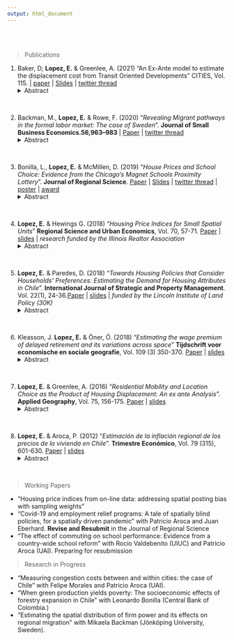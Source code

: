 ```yaml
---
output: html_document
---
```


</b></br>
</b></br>

> Publications


1. Baker, D; **Lopez, E.** & Greenlee, A. (2021) “An Ex-Ante model to estimate the displacement cost from Transit Oriented Developments” CITIES, Vol. 115. | [paper](https://doi.org/10.1016/j.cities.2021.103212) | [Slides](docs/slides/TOD&HousingDisplacement_NARSC2019.pdf)   | [twitter thread](https://twitter.com/elopez8a/status/1387884163085312007?s=20)
<details>
        <summary>Abstract</summary>
  Chicago's South Side has long been characterized as a “transit desert” – an area with high transit inaccessibility and insufficient infrastructure to meet residents' needs (Jiao & Dillivan, 2013). Without adequate transit, residents cannot reach employment opportunities or regional amenities – contributing to economic, spatial, and social marginalization. The Chicago Transit Authority's proposed Red Line Extension (RLE) is designed to connect the city's far south side neighborhoods to Chicago's core. Given the scope of the RLE, 175 parcels have been chosen for demolition, meaning that a similar number of households face displacement to make room for the RLE right of way – which may have potentially negative consequences in realizing the subsequent benefits of improved transit access. In this article, we perform an ex-ante analysis of RLE induced displacement. Specifically, we: 1) predict potential location choices that transit displacees are most likely to choose; and 2) analyze these locations in relation to access to transit, amenities, employment, and housing affordability, among others. Within the context of transportation planning, ex-ante analysis is important because it can minimize unintended and negative consequences of transit-induced displacement – like decreased transit access and a loss of potential neighborhood improvements - by predicting potential relocation choices for displacees. Such predicted choices can help planners and decision-makers better understand the trade-offs for directly affected households and thereby allow planners and decision-makers to assist in relocation assistance that maximizes the benefits of the necessarily displaced.
</details>

</b></br>


2. Backman, M., **Lopez, E.** & Rowe, F. (2020) “*Revealing Migrant pathways in the formal labor market: The case of Sweden*”. **Journal of Small Business Economics.56,963–983** | [Paper](https://doi.org/10.1007/s11187-019-00312-z)  |   [twitter thread](https://twitter.com/elopez8a/status/1364579087625388032?s=20)
<details>
  <summary>Abstract</summary>
The current surge in forced migration to Europe is probably the largest and most complex since the Second World War. As population aging accelerates and fertility falls below replacement level, immigration may be seen as a key component of human capital to address labor and skill shortages. Receiving countries are, however, hesitant about the contribution that forced migrants can make to the local economy. Coupled with increasing pressure on welfare services, they are associated with increased job competition and crime. Underutilization of immigrants’ skills is, however, a waste of resources that countries can scarcely afford. Understanding the labor market integration process of forced migrants is thus critical to develop policies that unleash their full skills potential and ultimately foster local economic productivity. While prior studies have examined the employment and salary outcomes of these immigrants at a particular point in time post-migration, they have failed to capture the temporal dynamics and complexity of this process. Drawing on administrative data from Sweden, we examine the occupational pathways of forced migrants using sequence analysis from their arrival in 1991 through to 2013. Findings reveal polarized pathways of long-term labor market integration with over one-third of refugees experiencing a successful labor market integration pathway and an equally large share facing a less fruitful employment outcomes. Our findings suggest education provision is key to promote a more successful integration into the local labor market by reducing barriers of cultural proximity and increasing the occurrence of entrepreneurship activity.
</details>

</b></br>

3. Bonilla, L., **Lopez, E.** & McMillen, D. (2019) “*House Prices and School Choice: Evidence from the Chicago’s Magnet Schools Proximity Lottery*”. **Journal of Regional Science**. [Paper](https://doi.org/10.1111/jors.12447)  |  [Slides](docs/slides/ELopez_MSACE_Slides.pdf) | [twitter thread](https://twitter.com/elopez8a/status/1130855683203579904?s=20) | [poster](docs/slides/Lopez,Bonilla&McMillen_final.ppt) | [award](docs/slides/NARSC-SLPA-Elopez.pdf)
<details>
  <summary>Abstract</summary>
Studies of open school policies predict house prices to rise in areas that gain access to high-quality schools. However, excess demand may limit access to high-quality schools. We take advantage of changes in Chicago's schools’ admissions policies to test whether a higher probability of admission to magnet schools for students living within 1.5 miles leads to higher house prices. Results indicate that the 1997 and 2009 reforms increased house prices for homes within the 1.5 mile radius by about 4% and 12.6%, respectively. The higher probability of admission for black students after a consent decree was vacated in 2009 led to a significant increase in prices in predominantly African-American areas on the south side.
</details>

</b></br>

4. **Lopez, E.** & Hewings G. (2018) “*Housing Price Indices for Small Spatial Units*” **Regional Science and Urban Economics**, Vol. 70, 57-71. [Paper](https://doi.org/10.1016/j.regsciurbeco.2018.02.005)  |  [slides](docs/slides/HousingPriceIndices.pdf) | _research funded by the Illinois Realtor Association_
<details>
  <summary>Abstract</summary>
Median-based Housing Price Indices (HPIs) generate potentially misleading indicators especially when applied to Small Spatial Units (SSUs) such as small Metropolitan Statistical Areas (MSAs) or neighborhoods within larger metropolitan regions. Given the small total number of sales in SSUs and the even smaller number of repeat sales, traditional alternatives are few. A matching-based Fisher HPI is proposed as an alternative that provides more accurate estimations for SSUs given that it both controls for housing characteristics and is not restricted just to repeated sales. This paper makes use of housing sales data from the state of Illinois, as an example of the application of the methodology to small MSAs and at the neighborhood level within larger MSAs. The results highlight some of the biases that have arisen from the use of median price indicators.
</details>

</b></br>

5. **Lopez, E.** & Paredes, D. (2018) “*Towards Housing Policies that Consider Households’ Preferences: Estimating the Demand for Housing Attributes in Chile*”. **International Journal of Strategic and Property Management**. Vol. 22(1), 24-36.[Paper](https://doi.org/10.3846/ijspm.2018.320)  |  [slides](docs/slides/HousingDemandChile_LincolnInst.pdf) |  _funded by the Lincoln Institute of Land Policy (30K)_
<details>
  <summary>Abstract</summary>
Understanding household preferences for housing attributes is imperative for developing countries after years of housing policies that failed mostly due to the mismatch between housing solutions and needs. This paper provides income and price elasticity estimates of the demand for housing attributes as an indicator to measure how households perceive housing attributes (necessities or luxuries). These metrics are important because they allow evaluating previously national-level housing policies as well as suggesting new paths of action that are in accordance to households’ preferences. The study focuses on Chile because its influential role in designing housing policies in other developing countries (Gilbert, 2002). Using five cross-section household surveys from 2000–2011, our results suggest that Size and Location are perceived as basic necessities. Contrarily, Quality and Housing Features are considered luxury goods. Size and Location are more price-inelastic than other attributes. These results are consistent across regions, and suggest that households prefer larger and better-located houses.
</details>

</b></br>


6. Kleasson, J. **Lopez, E.** & Öner, Ö. (2018) “*Estimating the wage premium of delayed retirement and its variations across space*” **Tijdschrift voor economische en sociale geografie**, Vol. 109 (3) 350-370. [Paper](http://onlinelibrary.wiley.com/doi/10.1111/tesg.12295/full)  |  [slides](docs/slides/Klaesson, Lopez & Oner.pdf)
<details>
  <summary>Abstract</summary>
Who works longer – and why? This paper investigates the characteristics of people that stay longer in the workforce, even beyond the time they are eligible to retire. In our regional analysis, we use an 11-year balanced panel of 290 Swedish regions. In the individual analysis, we use a large individual level panel to apply Cox proportional hazard estimates on ‘risk’ of entering retirement. Our results show a large gender difference: women tend to retire earlier than men. Between employees and entrepreneurs, entrepreneurs retire later. People in larger regions tend to retire later. Higher house prices, and the share of small firms in a region correlate with a lower likelihood of retirement. The local tax rate and the share of blue-collar workers in a region is significantly related to lower retirement age. A high average wage, commuting intensity, and high human capital in a region is associated with later retirement
</details>

</b></br>

7. **Lopez, E.** & Greenlee, A. (2016) “*Residential Mobility and Location Choice as the Product of Housing Displacement: An ex ante Analysis*”. **Applied Geography**, Vol. 75, 156-175. [Paper](https://doi.org/10.1016/j.apgeog.2016.08.013)  |  [slides](docs/slides/ResidentialMobility-WRSA2016.pdf)
<details>
  <summary>Abstract</summary>
Urban renewal has been criticized for its unintended effects on the displacement of residents to housing situations where they are worse off. The literature concerned with housing displacement focuses on after the fact (ex post) analysis of mobility, hence providing only partial insights to prospective outcomes for residents. In this article, we develop a methodology for predicting before the fact (ex ante) spatial location outcomes for residents facing forced displacement. We ask where in the city will displaced residents locate and how do potential new locations compare to the current one? We apply this methodology to an ongoing urban renewal project in Illinois in order to predict spatial relocation patterns. Our findings show that residents facing forced displacement are likely to relocate to low-priced neighborhoods that are on average as bad or worse off in terms of housing adequacy, accessibility to labor, and shopping. These findings not only bear important implications for urban redevelopment policy, but also help to reveal spatially determined costs of moving which are not factored into current redevelopment impact evaluations.
</details>

</b></br>

8. **Lopez, E.** & Aroca, P. (2012) “*Estimación de la inflación regional de los precios de la vivienda en Chile*”. **Trimestre Económico**, Vol. 79 (315), 601-630. [Paper](https://www.jstor.org/stable/23349530)  |  [slides](docs/slides/Estimacion de la Inflacion Regional de los Precios de la Vivienda.pdf)
<details>
  <summary>Abstract</summary>
La inflación ha sido permanentemente estudiada en Chile por sus efectos negativos en la economía; sin embargo su investigación es escasa por región, porque ha primado el supuesto de que las economías regionales tienen un comportamiento homogéneo respecto a la inflación. Extendiendo la metodología de Paredes y Aroca (2008) al plano temporal y utilizando información de inflación nacional producida por el Instituto Nacional de Estadísticas, este artículo contribuye con una estimación de la inflación de los precios de las viviendas de las regiones chilenas. Los resultados sugieren que las regiones además de tener distintos costos de vida (más altos para las regiones extremas que para las del centro), muestran una evolución con velocidades diferentes. Esto sugiere que la elaboración de políticas habitacionales (y potencialmente en todos los sectores) destinadas a reducir la inflación tengan efectos heterogéneos en el territorio y sean menos eficaces de las que podrían formularse considerando las diferencias inflacionarias entre las regiones. Inflation has been constantly studied at national level because its negative effects over the economy, however this problem has generally been ignored at regional scale, mainly because the assumption that regions have a homogeneous inflation behavior. Expanding the Paredes and Aroca (2008) methodology to the temporal dimension and using National Statistics Institute (INE) data, this paper contributes with an estimation of regional housing inflation for Chilean regions. Main results suggest that regions besides bear different cost of living (higher for extreme regions than those in the center), are also showing heterogeneous speed in their price evolution process. This result suggests that effects of housing policies (and potentially other sectors policies) are heterogeneous between regions and more inefficient than those that could be implemented when taking account of the different regional inflation pattern.
</details>

</b></br>


> Working Papers

+ "Housing price indices from on-line data: addressing spatial posting bias with sampling weights"
+ "Covid-19 and employment relief programs: A tale of spatially blind policies, for a spatially driven pandemic" with Patricio Aroca and Juan Eberhard. **Revise and Resubmit** in the Journal of Regional Science
+ "The effect of commuting on school performance: Evidence from a country-wide school reform" with Rocío Valdebenito (UIUC) and Patricio Aroca (UAI). Preparing for resubmission

> Research in Progress

+ "Measuring congestion costs between and within cities: the case of Chile" with Felipe Morales and Patricio Aroca (UAI).
+ "When green production yields poverty: The socioeconomic effects of forestry expansion in Chile” with Leonardo Bonilla (Central Bank of Colombia.)
+ "Estimating the spatial distribution of firm power and its effects on regional migration" with Mikaela Backman (Jönköping University, Sweden).

